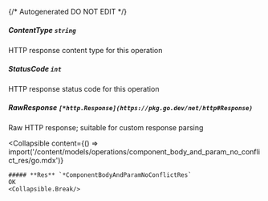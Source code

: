 {/* Autogenerated DO NOT EDIT  */}

##### **ContentType** `string`
HTTP response content type for this operation

##### **StatusCode** `int`
HTTP response status code for this operation

##### **RawResponse** `[*http.Response](https://pkg.go.dev/net/http#Response)`
Raw HTTP response; suitable for custom response parsing

<Collapsible
    content={() => import('/content/models/operations/component_body_and_param_no_conflict_res/go.mdx')}
>
    ##### **Res** `*ComponentBodyAndParamNoConflictRes`
    OK
    <Collapsible.Break/>
</Collapsible>


